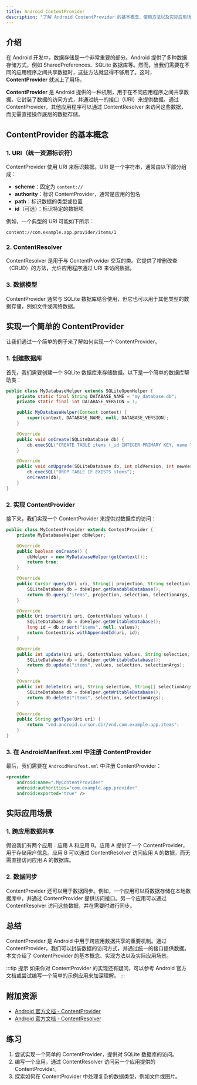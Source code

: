 ```yaml
---
title: Android ContentProvider
description: "了解 Android ContentProvider 的基本概念、使用方法以及实际应用场景，适合初学者学习。"
---
```


## 介绍

在 Android 开发中，数据存储是一个非常重要的部分。Android 提供了多种数据存储方式，例如 SharedPreferences、SQLite 数据库等。然而，当我们需要在不同的应用程序之间共享数据时，这些方法就显得不够用了。这时，**ContentProvider** 就派上了用场。

**ContentProvider** 是 Android 提供的一种机制，用于在不同应用程序之间共享数据。它封装了数据的访问方式，并通过统一的接口（URI）来提供数据。通过 ContentProvider，其他应用程序可以通过 ContentResolver 来访问这些数据，而无需直接操作底层的数据存储。

## ContentProvider 的基本概念

### 1. URI（统一资源标识符）

ContentProvider 使用 URI 来标识数据。URI 是一个字符串，通常由以下部分组成：

- **scheme**：固定为 `content://`
- **authority**：标识 ContentProvider，通常是应用的包名
- **path**：标识数据的类型或位置
- **id**（可选）：标识特定的数据项

例如，一个典型的 URI 可能如下所示：

```
content://com.example.app.provider/items/1
```

### 2. ContentResolver

ContentResolver 是用于与 ContentProvider 交互的类。它提供了增删改查（CRUD）的方法，允许应用程序通过 URI 来访问数据。

### 3. 数据模型

ContentProvider 通常与 SQLite 数据库结合使用，但它也可以用于其他类型的数据存储，例如文件或网络数据。

## 实现一个简单的 ContentProvider

让我们通过一个简单的例子来了解如何实现一个 ContentProvider。

### 1. 创建数据库

首先，我们需要创建一个 SQLite 数据库来存储数据。以下是一个简单的数据库帮助类：

```java
public class MyDatabaseHelper extends SQLiteOpenHelper {
    private static final String DATABASE_NAME = "my_database.db";
    private static final int DATABASE_VERSION = 1;

    public MyDatabaseHelper(Context context) {
        super(context, DATABASE_NAME, null, DATABASE_VERSION);
    }

    @Override
    public void onCreate(SQLiteDatabase db) {
        db.execSQL("CREATE TABLE items (_id INTEGER PRIMARY KEY, name TEXT)");
    }

    @Override
    public void onUpgrade(SQLiteDatabase db, int oldVersion, int newVersion) {
        db.execSQL("DROP TABLE IF EXISTS items");
        onCreate(db);
    }
}
```

### 2. 实现 ContentProvider

接下来，我们实现一个 ContentProvider 来提供对数据库的访问：

```java
public class MyContentProvider extends ContentProvider {
    private MyDatabaseHelper dbHelper;

    @Override
    public boolean onCreate() {
        dbHelper = new MyDatabaseHelper(getContext());
        return true;
    }

    @Override
    public Cursor query(Uri uri, String[] projection, String selection, String[] selectionArgs, String sortOrder) {
        SQLiteDatabase db = dbHelper.getReadableDatabase();
        return db.query("items", projection, selection, selectionArgs, null, null, sortOrder);
    }

    @Override
    public Uri insert(Uri uri, ContentValues values) {
        SQLiteDatabase db = dbHelper.getWritableDatabase();
        long id = db.insert("items", null, values);
        return ContentUris.withAppendedId(uri, id);
    }

    @Override
    public int update(Uri uri, ContentValues values, String selection, String[] selectionArgs) {
        SQLiteDatabase db = dbHelper.getWritableDatabase();
        return db.update("items", values, selection, selectionArgs);
    }

    @Override
    public int delete(Uri uri, String selection, String[] selectionArgs) {
        SQLiteDatabase db = dbHelper.getWritableDatabase();
        return db.delete("items", selection, selectionArgs);
    }

    @Override
    public String getType(Uri uri) {
        return "vnd.android.cursor.dir/vnd.com.example.app.items";
    }
}
```

### 3. 在 AndroidManifest.xml 中注册 ContentProvider

最后，我们需要在 `AndroidManifest.xml` 中注册 ContentProvider：

```xml
<provider
    android:name=".MyContentProvider"
    android:authorities="com.example.app.provider"
    android:exported="true" />
```

## 实际应用场景

### 1. 跨应用数据共享

假设我们有两个应用：应用 A 和应用 B。应用 A 提供了一个 ContentProvider，用于存储用户信息。应用 B 可以通过 ContentResolver 访问应用 A 的数据，而无需直接访问应用 A 的数据库。

### 2. 数据同步

ContentProvider 还可以用于数据同步。例如，一个应用可以将数据存储在本地数据库中，并通过 ContentProvider 提供访问接口。另一个应用可以通过 ContentResolver 访问这些数据，并在需要时进行同步。

## 总结

ContentProvider 是 Android 中用于跨应用数据共享的重要机制。通过 ContentProvider，我们可以封装数据的访问方式，并通过统一的接口提供数据。本文介绍了 ContentProvider 的基本概念、实现方法以及实际应用场景。

:::tip 提示
如果你对 ContentProvider 的实现还有疑问，可以参考 Android 官方文档或尝试编写一个简单的示例应用来加深理解。
:::

## 附加资源

- [Android 官方文档 - ContentProvider](https://developer.android.com/guide/topics/providers/content-providers)
- [Android 官方文档 - ContentResolver](https://developer.android.com/reference/android/content/ContentResolver)

## 练习

1. 尝试实现一个简单的 ContentProvider，提供对 SQLite 数据库的访问。
2. 编写一个应用，通过 ContentResolver 访问另一个应用提供的 ContentProvider。
3. 探索如何在 ContentProvider 中处理复杂的数据类型，例如文件或图片。